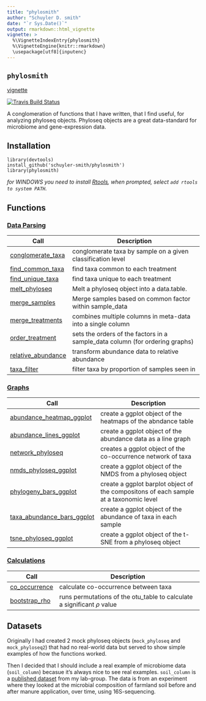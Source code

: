 ```yaml
---
title: "phylosmith"
author: "Schuyler D. smith"
date: "`r Sys.Date()`"
output: rmarkdown::html_vignette
vignette: >
  %\VignetteIndexEntry{phylosmith}
  %\VignetteEngine{knitr::rmarkdown}
  \usepackage[utf8]{inputenc}
---
```


## `phylosmith`
[vignette](https://schuyler-smith.github.io/phylosmith/)

[![Travis Build
Status](https://travis-ci.org/schuyler-smith/phylosmith.svg?branch=master)](https://github.com/schuyler-smith/phylosmith)

A conglomeration of functions that I have written, that I find useful, for analyzing phyloseq objects. Phyloseq objects are a great data-standard for microbiome and gene-expression data.

## Installation

```
library(devtools)
install_github('schuyler-smith/phylosmith')
library(phylosmith)
```

*for WINDOWS you need to install <a href="https://cran.r-project.org/bin/windows/Rtools/" target="_blank" >Rtools</a>, when prompted, select `add rtools to system PATH`.*

## Functions

### [Data Parsing](https://schuyler-smith.github.io/phylosmith/data_parsing.html)

Call			     | Description
-------------------- | ------------------------------------------------------------
[conglomerate_taxa](https://schuyler-smith.github.io/phylosmith/data_parsing.html#conglomerate_taxa)  |  conglomerate taxa by sample on a given classification level
[find_common_taxa](https://schuyler-smith.github.io/phylosmith/data_parsing.html#find_common_taxa) | find taxa common to each treatment
[find_unique_taxa](https://schuyler-smith.github.io/phylosmith/data_parsing.html#find_unique_taxa) | find taxa unique to each treatment
[melt_phyloseq](https://schuyler-smith.github.io/phylosmith/data_parsing.html#melt_phyloseq)   |   Melt a phyloseq object into a data.table.
[merge_samples](https://schuyler-smith.github.io/phylosmith/data_parsing.html#merge_samples)   |   Merge samples based on common factor within sample_data
[merge_treatments](https://schuyler-smith.github.io/phylosmith/data_parsing.html#merge_treatments) | combines multiple columns in meta-data into a single column
[order_treatment](https://schuyler-smith.github.io/phylosmith/data_parsing.html#order_treatment) | sets the orders of the factors in a sample_data column (for ordering graphs)
[relative_abundance](https://schuyler-smith.github.io/phylosmith/data_parsing.html#relative_abundance) | transform abundance data to relative abundance
[taxa_filter](https://schuyler-smith.github.io/phylosmith/data_parsing.html#taxa_filter) | filter taxa by proportion of samples seen in

### [Graphs](https://schuyler-smith.github.io/phylosmith/graphs.html)

Call                 | Description
-------------------- | ------------------------------------------------------------
[abundance_heatmap_ggplot](https://schuyler-smith.github.io/phylosmith/graphs.html#abundance_heatmap_ggplot) | create a ggplot object of the heatmaps of the abndance table
[abundance_lines_ggplot](https://schuyler-smith.github.io/phylosmith/graphs.html#abundance_lines_ggplot) | create a ggplot object of the abundance data as a line graph
[network_phyloseq](https://schuyler-smith.github.io/phylosmith/graphs.html#network_phyloseq) | creates a ggplot object of the co-occurrence network of taxa
[nmds_phyloseq_ggplot](https://schuyler-smith.github.io/phylosmith/graphs.html#nmds_phyloseq_ggplot)  | create a ggplot object of the NMDS from a phyloseq object
[phylogeny_bars_ggplot](https://schuyler-smith.github.io/phylosmith/graphs.html#phylogeny_bars_ggplot) | create a ggplot barplot object of the compositons of each sample at a taxonomic level
[taxa_abundance_bars_ggplot](https://schuyler-smith.github.io/phylosmith/graphs.html#taxa_abundance_bars_ggplot) | create a ggplot object of the abundance of taxa in each sample
[tsne_phyloseq_ggplot](https://schuyler-smith.github.io/phylosmith/graphs.html#tsne_phyloseq_ggplot)  | create a ggplot object of the t-SNE from a phyloseq object

### [Calculations](https://schuyler-smith.github.io/phylosmith/calculations.html)

Call                 | Description
-------------------- | ------------------------------------------------------------
[co_occurrence](https://schuyler-smith.github.io/phylosmith/calculations.html#bootstrap_rho) | calculate co-occurrence between taxa
[bootstrap_rho](https://schuyler-smith.github.io/phylosmith/calculations.html#co_occurrence) | runs permutations of the otu_table to calculate a significant $\rho$ value

## Datasets

Originally I had created 2 mock phyloseq objects (`mock_phyloseq` and `mock_phyloseq2`) that had no real-world data but served to show simple examples of how the functions worked. 

Then I decided that I should include a real example of microbiome data (`soil_column`) becasue it's always nice to see real examples. `soil_column` is a <a href="https://www.frontiersin.org/articles/10.3389/fmicb.2018.03197/full" target="_blank" >published dataset</a>  from my lab-group. The data is from an experiment where they looked at the microbial composition of farmland soil before and after manure application, over time, using 16S-sequencing.
